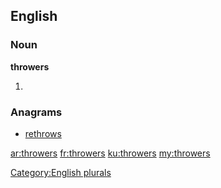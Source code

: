 ==English==

===Noun===
'''throwers'''

# {{plural of|[[thrower]]}}

===Anagrams===
* [[rethrows#English|rethrows]]

[[Category:English plurals]]

[[ar:throwers]]
[[fr:throwers]]
[[ku:throwers]]
[[my:throwers]]